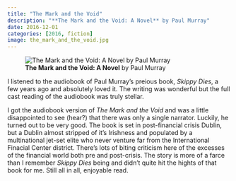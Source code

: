 ```yaml
---
title: "The Mark and the Void"
description: "**The Mark and the Void: A Novel** by Paul Murray"
date: 2016-12-01
categories: [2016, fiction]
image: the_mark_and_the_void.jpg
---
```

![**The Mark and the Void: A Novel** by Paul Murray](the_mark_and_the_void.jpg){fig-align="left"}

I listened to the audiobook of Paul Murray's preious book, *Skippy Dies*, a few years ago and absolutely loved it. The writing was wonderful but the full cast reading of the audiobook was truly stellar.

I got the audiobook version of *The Mark and the Void* and was a little disappointed to see (hear?) that there was only a single narrator. Luckily, he turned out to be very good. The book is set in post-financial crisis Dublin, but a Dublin almost stripped of it's Irishness and populated by a multinational jet-set elite who never venture far from the International Finacial Center district. There's lots of biting criticism here of the excesses of the financial world both pre and post-crisis. The story is more of a farce than I remember *Skippy Dies* being and didn't quite hit the hights of that book for me. Still all in all, enjoyable read.